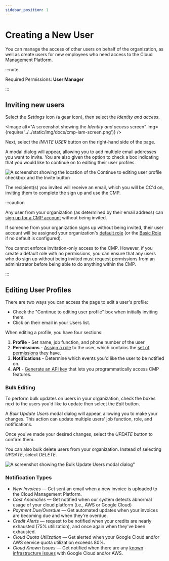 ```yaml
---
sidebar_position: 1
---
```


# Creating a New User

You can manage the access of other users on behalf of the organization, as well as create users for new employees who need access to the Cloud Management Platform.

:::note

Required Permissions: **User Manager**

:::

## Inviting new users

Select the _Settings_ icon (a gear icon), then select the _Identity and access_.


<Image
  alt="A screenshot showing the _Identity and access_ screen"
  img={require('../../static/img/docs/cmp-iam-screen.png')}
/>

Next, select the _INVITE USER_ button on the right-hand side of the page.

A modal dialog will appear, allowing you to add multiple email addresses you want to invite. You are also given the option to check a box indicating that you would like to continue on to editing their user profiles.

![A screenshot showing the location of the _Continue to editing user profile_ checkbox and the _Invite_ button](../../static/img/docs/cmp-edit-user-profile-invite-button.png)

The recipient(s) you invited will receive an email, which you will be CC'd on, inviting them to complete the sign up and use the CMP.

:::caution

Any user from your organization (as determined by their email address) can [sign up for a CMP account](../general/log-in.mdx) without being invited.

If someone from your organization signs up without being invited, their user account will be assigned your organization's [default role](manage-roles.mdx#setting-a-default-role) (or the [Basic Role](manage-roles.mdx#basic-role) if no default is configured).

You cannot enforce invitation-only access to the CMP. However, if you create a default role with no permissions, you can ensure that any users who do sign up without being invited must request permissions from an administrator before being able to do anything within the CMP.

:::

## Editing User Profiles

There are two ways you can access the page to edit a user's profile:

- Check the "Continue to editing user profile" box when initially inviting them.
- Click on their email in your Users list.

When editing a profile, you have four sections:

1. **Profile** - Set name, job function, and phone number of the user
2. **Permissions** - [Assign a role](manage-roles.mdx) to the user, which contains the [set of permissions](user-permissions-explained.mdx) they have.
3. **Notifications** - Determine which events you'd like the user to be notified on.
4. **API** - [Generate an API key](https://developer.doit-intl.com/docs/start) that lets you programmatically access CMP features.

### Bulk Editing

To perform bulk updates on users in your organization, check the boxes next to the users you'd like to update then select the _Edit_ button.

A _Bulk Update Users_ modal dialog will appear, allowing you to make your changes. This action can update multiple users' job function, role, and notifications.

Once you've made your desired changes, select the _UPDATE_ button to confirm them.

You can also bulk delete users from your organization. Instead of selecting _UPDATE_, select _DELETE_.

![A screenshot showing the _Bulk Update Users_ modal dialog"](../../static/img/docs/cmp-bulk-update-dialog.png)

### Notification Types

- _New Invoices_ &mdash; Get sent an email when a new invoice is uploaded to the Cloud Management Platform.
- _Cost Anomalies_ &mdash; Get notified when our system detects abnormal usage of your cloud platform (i.e., AWS or Google Cloud)
- _Payment Due/Overdue_ &mdash; Get automated updates when your invoices are becoming due and when they're overdue.
- _Credit Alerts_ &mdash; request to be notified when your credits are nearly exhausted (75% utilization), and once again when they've been exhausted.
- _Cloud Quota Utilization_ &mdash; Get alerted when your Google Cloud and/or AWS service quota utilization exceeds 80%.
- _Cloud Known Issues_ &mdash; Get notified when there are any [known infrastructure issues](../services/consulting-support/cloud-incidents.mdx) with Google Cloud and/or AWS.
